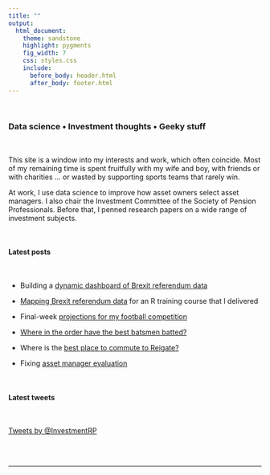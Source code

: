 ```yaml
---
title: ""
output:
  html_document:
    theme: sandstone
    highlight: pygments
    fig_width: 7
    css: styles.css
    include:
      before_body: header.html
      after_body: footer.html
---
```


<p>&nbsp;</p>

### Data science • Investment thoughts • Geeky stuff

<p class="half-line">&nbsp;</p>

This site is a window into my interests and work, which often coincide. Most of my remaining time is spent fruitfully with my wife and boy, with friends or with charities … or wasted by supporting sports teams that rarely win.

At work, I use data science to improve how asset owners select asset managers. I also chair the Investment Committee of the Society of Pension Professionals. Before that, I penned research papers on a wide range of investment subjects.

<p>&nbsp;</p>

#### Latest posts

<p class="half-line">&nbsp;</p>
  
  * Building a [dynamic dashboard of Brexit referendum data](BrexitDashboard.html)

  * [Mapping Brexit referendum data](packageForThat.html)  for an R training course that I delivered

  * Final-week [projections for my football competition](2016PremPredict3.html) 
  
  * [Where in the order have the best batsmen batted?](Batting.html)
  
  * Where is the [best place to commute to Reigate?](Commute.html)
  
  * Fixing [asset manager evaluation](Performance.html)

<p>&nbsp;</p>

#### Latest tweets

<p class="half-line">&nbsp;</p>

<a class="twitter-timeline" data-dnt="true" href="https://twitter.com/InvestmentRP"
data-chrome="noheader noborders transparent nofooter"
height="800"
data-widget-id="308290928899137536">Tweets by @InvestmentRP</a>
<script>!function(d,s,id){var js,fjs=d.getElementsByTagName(s)[0],p=/^http:/.test(d.location)?'http':'https';if(!d.getElementById(id)){js=d.createElement(s);js.id=id;js.src=p+"://platform.twitter.com/widgets.js";fjs.parentNode.insertBefore(js,fjs);}}(document,"script","twitter-wjs");</script>

<br></br>

---

